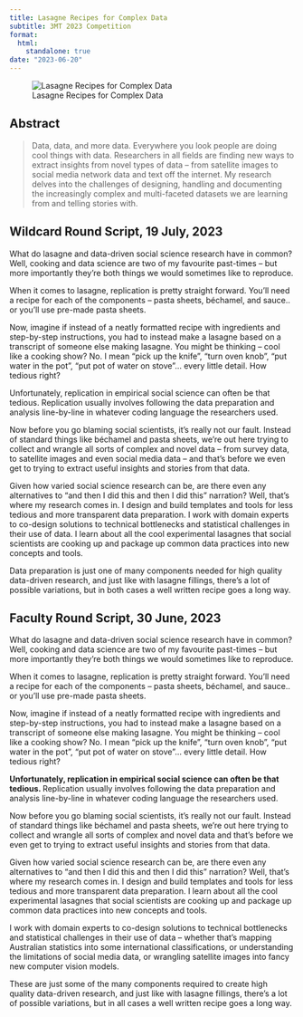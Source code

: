 ```yaml
---
title: Lasagne Recipes for Complex Data
subtitle: 3MT 2023 Competition
format:
  html:
    standalone: true
date: "2023-06-20"
---
```


![Lasagne Recipes for Complex Data](3MT-2023-lasagne-v03.png)

## Abstract

> Data, data, and more data. Everywhere you look people are doing cool things with data. Researchers in all fields are finding new ways to extract insights from novel types of data – from satellite images to social media network data and text off the internet. My research delves into the challenges of designing, handling and documenting the increasingly complex and multi-faceted datasets we are learning from and telling stories with.

## Wildcard Round Script, 19 July, 2023

What do lasagne and data-driven social science research have in common? Well, cooking and data science are two of my favourite past-times -- but more importantly they're both things we would sometimes like to reproduce.

When it comes to lasagne, replication is pretty straight forward. You'll need a recipe for each of the components -- pasta sheets, béchamel, and sauce.. or you'll use pre-made pasta sheets.

Now, imagine if instead of a neatly formatted recipe with ingredients and step-by-step instructions, you had to instead make a lasagne based on a transcript of someone else making lasagne. You might be thinking -- cool like a cooking show? No. I mean "pick up the knife", "turn oven knob", "put water in the pot", "put pot of water on stove"... every little detail. How tedious right?

Unfortunately, replication in empirical social science can often be that tedious. Replication usually involves following the data preparation and analysis line-by-line in whatever coding language the researchers used.

Now before you go blaming social scientists, it's really not our fault. Instead of standard things like béchamel and pasta sheets, we're out here trying to collect and wrangle all sorts of complex and novel data -- from survey data, to satellite images and even social media data -- and that's before we even get to trying to extract useful insights and stories from that data.

Given how varied social science research can be, are there even any alternatives to "and then I did this and then I did this" narration? Well, that's where my research comes in. I design and build templates and tools for less tedious and more transparent data preparation. I work with domain experts to co-design solutions to technical bottlenecks and statistical challenges in their use of data. I learn about all the cool experimental lasagnes that social scientists are cooking up and package up common data practices into new concepts and tools. 

Data preparation is just one of many components needed for high quality data-driven research, and just like with lasagne fillings, there's a lot of possible variations, but in both cases a well written recipe goes a long way.

## Faculty Round Script, 30 June, 2023

What do lasagne and data-driven social science research have in common? Well, cooking and data science are two of my favourite past-times -- but more importantly they're both things we would sometimes like to reproduce.

When it comes to lasagne, replication is pretty straight forward. You'll need a recipe for each of the components -- pasta sheets, béchamel, and sauce.. or you'll use pre-made pasta sheets.

Now, imagine if instead of a neatly formatted recipe with ingredients and step-by-step instructions, you had to instead make a lasagne based on a transcript of someone else making lasagne. You might be thinking -- cool like a cooking show? No. I mean "pick up the knife", "turn oven knob", "put water in the pot", "put pot of water on stove"... every little detail. How tedious right?

**Unfortunately, replication in empirical social science can often be that tedious. **Replication usually involves following the data preparation and analysis line-by-line in whatever coding language the researchers used.

Now before you go blaming social scientists, it's really not our fault. Instead of standard things like béchamel and pasta sheets, we're out here trying to collect and wrangle all sorts of complex and novel data and that's before we even get to trying to extract useful insights and stories from that data.

Given how varied social science research can be, are there even any alternatives to "and then I did this and then I did this" narration? Well, that's where my research comes in. I design and build templates and tools for less tedious and more transparent data preparation. I learn about all the cool experimental lasagnes that social scientists are cooking up and package up common data practices into new concepts and tools.

I work with domain experts to co-design solutions to technical bottlenecks and statistical challenges in their use of data -- whether that's mapping Australian statistics into some international classifications, or understanding the limitations of social media data, or wrangling satellite images into fancy new computer vision models.

These are just some of the many components required to create high quality data-driven research, and just like with lasagne fillings, there's a lot of possible variations, but in all cases a well written recipe goes a long way.